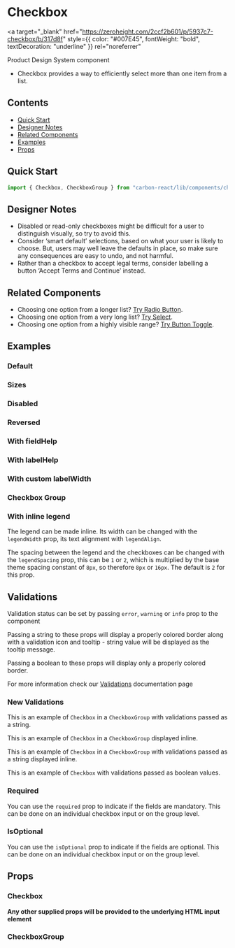 

<Meta title="Checkbox" of={CheckboxStories} />

# Checkbox

<a
  target="_blank"
  href="https://zeroheight.com/2ccf2b601/p/5937c7-checkbox/b/317d8f"
  style={{ color: "#007E45", fontWeight: "bold", textDecoration: "underline" }}
  rel="noreferrer"
>
  Product Design System component
</a>

- Checkbox provides a way to efficiently select more than one item from a list.

## Contents

- [Quick Start](#quick-start)
- [Designer Notes](#designer-notes)
- [Related Components](#related-components)
- [Examples](#examples)
- [Props](#props)

## Quick Start

```javascript
import { Checkbox, CheckboxGroup } from "carbon-react/lib/components/checkbox";
```

## Designer Notes

- Disabled or read-only checkboxes might be difficult for a user to distinguish visually, so try to avoid this.
- Consider ‘smart default’ selections, based on what your user is likely to choose. But, users may well leave the defaults in place, so make sure any consequences are easy to undo, and not harmful.
- Rather than a checkbox to accept legal terms, consider labelling a button ‘Accept Terms and Continue’ instead.

## Related Components

- Choosing one option from a longer list? [Try Radio Button](https://carbon.sage.com/?path=/docs/radiobutton--default "Radio Button").
- Choosing one option from a very long list? [Try Select](https://carbon.sage.com/?path=/docs/select--default "Select").
- Choosing one option from a highly visible range? [Try Button Toggle](https://carbon.sage.com/?path=/docs/button-toggle--default "Button Toggle").

## Examples

### Default

<Canvas of={CheckboxStories.Default} />

### Sizes

<Canvas of={CheckboxStories.Sizes} />

### Disabled

<Canvas of={CheckboxStories.Disabled} />

### Reversed

<Canvas of={CheckboxStories.Reversed} />

### With fieldHelp

<Canvas of={CheckboxStories.WithFieldHelp} />

### With labelHelp

<Canvas of={CheckboxStories.WithLabelHelp} />

### With custom labelWidth

<Canvas of={CheckboxStories.WithCustomLabelWidth} />

### Checkbox Group

<Canvas of={CheckboxStories.CheckboxGroupStory} />

### With inline legend

The legend can be made inline. Its width can be changed with the `legendWidth` prop, its text alignment with `legendAlign`.

The spacing between the legend and the checkboxes can be changed with the `legendSpacing` prop, this can be `1` or `2`, which is multiplied by the base theme spacing constant of `8px`, so therefore `8px` or `16px`. The default is `2` for this prop.

<Canvas of={CheckboxStories.CheckboxGroupWithInlineLegend} />

## Validations

Validation status can be set by passing `error`, `warning` or `info` prop to the component

Passing a string to these props will display a properly colored border along with a validation icon and tooltip - string value will be displayed as the tooltip message.

Passing a boolean to these props will display only a properly colored border.

For more information check our [Validations](../?path=/docs/documentation-validations--docs) documentation page

### New Validations

This is an example of `Checkbox` in a `CheckboxGroup` with validations passed as a string.

<Canvas of={ValidationStories.NewStringValidation} />

This is an example of `Checkbox` in a `CheckboxGroup` displayed inline.

<Canvas of={ValidationStories.NewInline} />

This is an example of `Checkbox` in a `CheckboxGroup` with validations passed as a string displayed inline.

<Canvas of={ValidationStories.NewStringValidationInline} />

This is an example of `Checkbox` with validations passed as boolean values.

<Canvas of={ValidationStories.NewBooleanValidation} />

### Required

You can use the `required` prop to indicate if the fields are mandatory. This can be done on 
an individual checkbox input or on the group level.

<Canvas of={ValidationStories.Required} />

<Canvas of={ValidationStories.CheckboxGroupRequired} />

### IsOptional

You can use the `isOptional` prop to indicate if the fields are optional. This can be done on 
an individual checkbox input or on the group level.

<Canvas of={ValidationStories.IsOptional} />

<Canvas of={ValidationStories.CheckboxGroupIsOptional} />

## Props

### Checkbox

<ArgTypes of={CheckboxStories} />

**Any other supplied props will be provided to the underlying HTML input element**

### CheckboxGroup

<ArgTypes of={CheckboxGroupStories} />
